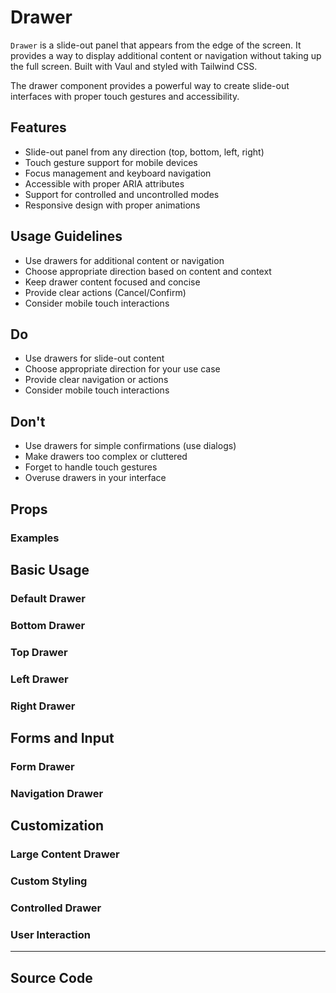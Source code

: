 
<Meta of={DrawerStories} />

# Drawer

`Drawer` is a slide-out panel that appears from the edge of the screen. It provides a way to display additional content or navigation without taking up the full screen. Built with Vaul and styled with Tailwind CSS.

The drawer component provides a powerful way to create slide-out interfaces with proper touch gestures and accessibility.

## Features

- Slide-out panel from any direction (top, bottom, left, right)
- Touch gesture support for mobile devices
- Focus management and keyboard navigation
- Accessible with proper ARIA attributes
- Support for controlled and uncontrolled modes
- Responsive design with proper animations

## Usage Guidelines

- Use drawers for additional content or navigation
- Choose appropriate direction based on content and context
- Keep drawer content focused and concise
- Provide clear actions (Cancel/Confirm)
- Consider mobile touch interactions

## Do

- Use drawers for slide-out content
- Choose appropriate direction for your use case
- Provide clear navigation or actions
- Consider mobile touch interactions

## Don't

- Use drawers for simple confirmations (use dialogs)
- Make drawers too complex or cluttered
- Forget to handle touch gestures
- Overuse drawers in your interface

## Props

<Controls of={DrawerStories.Default} />

### Examples

## Basic Usage

### Default Drawer

<Canvas of={DrawerStories.Default} />

### Bottom Drawer

<Canvas of={DrawerStories.BottomDrawer} />

### Top Drawer

<Canvas of={DrawerStories.TopDrawer} />

### Left Drawer

<Canvas of={DrawerStories.LeftDrawer} />

### Right Drawer

<Canvas of={DrawerStories.RightDrawer} />

## Forms and Input

### Form Drawer

<Canvas of={DrawerStories.FormDrawer} />

### Navigation Drawer

<Canvas of={DrawerStories.NavigationDrawer} />

## Customization

### Large Content Drawer

<Canvas of={DrawerStories.LargeContentDrawer} />

### Custom Styling

<Canvas of={DrawerStories.CustomStyling} />

### Controlled Drawer

<Canvas of={DrawerStories.ControlledDrawer} />

### User Interaction

<Canvas of={DrawerStories.UserInteraction} />

---

## Source Code

<Source of={DrawerStories.Default} language='tsx' />
